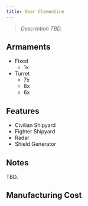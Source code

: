 ```yaml
---
title: Dear Clementine
---
```



> *Description TBD.*


## Armaments

* Fixed
  * 1x <ShipWeapon weaponID="AcceleratorCannon" />
* Turret
  * 7x <ShipWeapon weaponID="WeaponTurretPDTNCWL" />
  * 8x <ShipWeapon weaponID="WeaponTurretMortarNCWL" />
  * 6x <ShipWeapon weaponID="BaseWeaponTurretNeedlerNCWL" />


## Features

* Civilian Shipyard
* Fighter Shipyard
* Radar
* Shield Generator


## Notes

TBD.


## Manufacturing Cost

<ShipCost shipName="Clementine" />